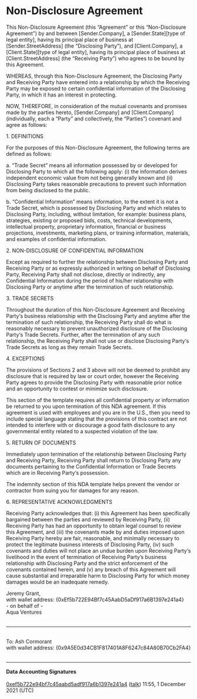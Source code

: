 = Non-Disclosure Agreement =

This Non-Disclosure Agreement (this “Agreement” or this “Non-Disclosure Agreement”) by and between [Sender.Company], a [Sender.State][type of legal entity], having its principal place of business at [Sender.StreetAddress] (the “Disclosing Party”), and [Client.Company], a [Client.State][type of legal entity], having its principal place of business at [Client.StreetAddress] (the “Receiving Party”) who agrees to be bound by this Agreement.

WHEREAS, through this Non-Disclosure Agreement, the Disclosing Party and Receiving Party have entered into a relationship by which the Receiving Party may be exposed to certain confidential information of the Disclosing Party, in which it has an interest in protecting.

NOW, THEREFORE, in consideration of the mutual covenants and promises made by the parties hereto, [Sender.Company] and [Client.Company](individually, each a “Party” and collectively, the “Parties”) covenant and agree as follows:

1. DEFINITIONS

For the purposes of this Non-Disclosure Agreement, the following terms are defined as follows:

a. “Trade Secret” means all information possessed by or developed for Disclosing Party to which all the following apply: (i) the information derives independent economic value from not being generally known and (ii) Disclosing Party takes reasonable precautions to prevent such information from being disclosed to the public.

b. “Confidential Information” means information, to the extent it is not a Trade Secret, which is possessed by Disclosing Party and which relates to Disclosing Party, including, without limitation, for example: business plans, strategies, existing or proposed bids, costs, technical developments, intellectual property, proprietary information, financial or business projections, investments, marketing plans, or training information, materials, and examples of confidential information.

2. NON-DISCLOSURE OF CONFIDENTIAL INFORMATION

Except as required to further the relationship between Disclosing Party and Receiving Party or as expressly authorized in writing on behalf of Disclosing Party, Receiving Party shall not disclose, directly or indirectly, any Confidential Information during the period of his/her relationship with Disclosing Party or anytime after the termination of such relationship.

3. TRADE SECRETS

Throughout the duration of this Non-Disclosure Agreement and Receiving Party‘s business relationship with the Disclosing Party and anytime after the termination of such relationship, the Receiving Party shall do what is reasonably necessary to prevent unauthorized disclosure of the Disclosing Party‘s Trade Secrets. Further, after the termination of any such relationship, the Receiving Party shall not use or disclose Disclosing Party‘s Trade Secrets as long as they remain Trade Secrets.

4. EXCEPTIONS

The provisions of Sections 2 and 3 above will not be deemed to prohibit any disclosure that is required by law or court order, however the Receiving Party agrees to provide the Disclosing Party with reasonable prior notice and an opportunity to contest or minimize such disclosure.

This section of the template requires all confidential property or information be returned to you upon termination of this NDA agreement. If this agreement is used with employees and you are in the U.S., then you need to include special language stating that the provisions of this contract are not intended to interfere with or discourage a good faith disclosure to any governmental entity related to a suspected violation of the law.

5. RETURN OF DOCUMENTS

Immediately upon termination of the relationship between Disclosing Party and Receiving Party, Receiving Party shall return to Disclosing Party any documents pertaining to the Confidential Information or Trade Secrets which are in Receiving Party‘s possession.

The indemnity section of this NDA template helps prevent the vendor or contractor from suing you for damages for any reason.

6. REPRESENTATIVE ACKNOWLEDGMENTS

Receiving Party acknowledges that: (i) this Agreement has been specifically bargained between the parties and reviewed by Receiving Party, (ii) Receiving Party has had an opportunity to obtain legal counsel to review this Agreement, and (iii) the covenants made by and duties imposed upon Receiving Party hereby are fair, reasonable, and minimally necessary to protect the legitimate business interests of Disclosing Party, (iv) such covenants and duties will not place an undue burden upon Receiving Party‘s livelihood in the event of termination of Receiving Party’s business relationship with Disclosing Party and the strict enforcement of the covenants contained herein, and (v) any breach of this Agreement will cause substantial and irreparable harm to Disclosing Party for which money damages would be an inadequate remedy.



Jeremy Grant, <br>
with wallet address: {0xEf5b722E94Bf7c45AabD5aDf917a6B1397e241a4} <br>
- on behalf of - <br>
Aqua Ventures
<br><br>
<hr>
<br>
To: Ash Cormorant <br>
with wallet address: {0x9A5E0d34CB1F817401A8F6247c84A80B70Cb2FA4}<br><br><hr><div class="toccolours mw-collapsible mw-collapsed"><div style="font-weight:bold;line-height:1.6;">Data Accounting Signatures</div><div class="mw-collapsible-content">[[User:0xef5b722e94bf7c45aabd5adf917a6b1397e241a4|0xef5b722e94bf7c45aabd5adf917a6b1397e241a4]] ([[User talk:0xef5b722e94bf7c45aabd5adf917a6b1397e241a4|talk]]) 11:55, 1 December 2021 (UTC) <br></div>
